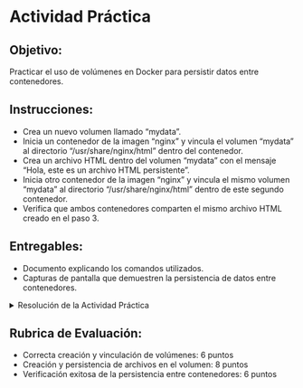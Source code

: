 # Actividad Práctica

## Objetivo:

Practicar el uso de volúmenes en Docker para persistir datos entre contenedores.

## Instrucciones:

- Crea un nuevo volumen llamado "mydata".
- Inicia un contenedor de la imagen "nginx" y vincula el volumen "mydata" al directorio "/usr/share/nginx/html" dentro del contenedor.
- Crea un archivo HTML dentro del volumen "mydata" con el mensaje "Hola, este es un archivo HTML persistente".
- Inicia otro contenedor de la imagen "nginx" y vincula el mismo volumen "mydata" al directorio "/usr/share/nginx/html" dentro de este segundo contenedor.
- Verifica que ambos contenedores comparten el mismo archivo HTML creado en el paso 3.

## Entregables:

- Documento explicando los comandos utilizados.
- Capturas de pantalla que demuestren la persistencia de datos entre contenedores.


<details>
  <summary>Resolución de la Actividad Práctica</summary>

Crear un nuevo volumen:

``` bash
docker volume create mydata
```
Iniciar el primer contenedor Nginx con el volumen:

``` bash
docker run -d -p 8080:80 --name nginx-1 -v mydata:/usr/share/nginx/html nginx
```
Crear un archivo HTML dentro del volumen:

``` bash
docker exec -it nginx-1 sh -c "echo 'Hola, este es un archivo HTML persistente' > /usr/share/nginx/html/index.html"
```
Iniciar el segundo contenedor Nginx con el mismo volumen:

``` bash
docker run -d -p 8081:80 --name nginx-2 -v mydata:/usr/share/nginx/html nginx
```
Verificar la persistencia del archivo HTML:

- Acceder a [http://localhost:8080](http://localhost:8080) en el navegador.
- Acceder a [http://localhost:8081](http://localhost:8081) en el navegador.
</details>

## Rubrica de Evaluación:

- Correcta creación y vinculación de volúmenes: 6 puntos
- Creación y persistencia de archivos en el volumen: 8 puntos
- Verificación exitosa de la persistencia entre contenedores: 6 puntos